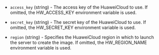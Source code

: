 <!-- Code generated from the comments of the AccessConfig struct in builder/ecs/access_config.go; DO NOT EDIT MANUALLY -->

- `access_key` (string) - The access key of the HuaweiCloud to use.
  If omitted, the HW_ACCESS_KEY environment variable is used.

- `secret_key` (string) - The secret key of the HuaweiCloud to use.
  If omitted, the HW_SECRET_KEY environment variable is used.

- `region` (string) - Specifies the HuaweiCloud region in which to launch the server to create the image.
  If omitted, the HW_REGION_NAME environment variable is used.

<!-- End of code generated from the comments of the AccessConfig struct in builder/ecs/access_config.go; -->
